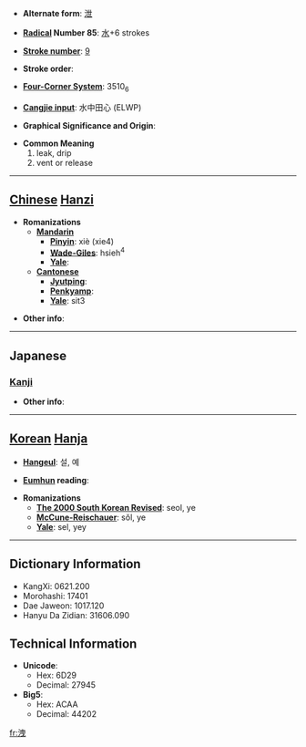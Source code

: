 * '''Alternate form''': [[泄]]

* '''[[Wiktionary:Chinese radical index| Radical]] Number 85''': [[Wiktionary:Chinese radical index 水|水]]+6 strokes

* '''[[Wiktionary:Chinese total strokes index|Stroke number]]''': [[Wiktionary:Chinese total strokes index 9|9]]

* '''Stroke order''': 

* '''[[Wiktionary:Chinese four corner index|Four-Corner System]]''': 3510<sub>6</sub>

* '''[[Wiktionary:Chinese Cangjie index|Cangjie input]]''': 水中田心 (ELWP)

* '''Graphical Significance and Origin''': 

* '''Common Meaning'''
*#leak, drip
*# vent or release


----

== [[Chinese]] [[Hanzi]] ==

* '''Romanizations'''
** '''[[Mandarin]]'''
*** '''[[Pinyin]]''': xiè (xie4)
*** '''[[Wade-Giles]]''': hsieh<sup>4</sup>
*** '''[[Yale]]''': 
** '''[[Cantonese]]'''
*** '''[[Jyutping]]''':
*** '''[[Penkyamp]]''': 
*** '''[[Yale]]''': sit3

* '''Other info''': 

----

==Japanese==
===[[Kanji]]===
{{kanji|on readings=[[えい]] (ei), [[せつ]] (setsu)
|kun readings=[[のびる]] (nobiru), [[もれる]] (moreru)
}}

* '''Other info''':  

----

== [[Korean]] [[Hanja]] ==

* '''[[Hangeul]]''': 설, 예

* '''[[Eumhun]] reading''': 

* '''Romanizations'''
** '''[[The 2000 South Korean Revised Romanization|The 2000 South Korean Revised]]''': seol, ye
** '''[[McCune-Reischauer]]''': sŏl, ye
** '''[[Yale]]''': sel, yey

----

== Dictionary Information ==

* KangXi: 0621.200
* Morohashi: 17401
* Dae Jaweon: 1017.120
* Hanyu Da Zidian: 31606.090

== Technical Information ==

* '''Unicode''':
** Hex: 6D29
** Decimal: 27945
* '''Big5''':
** Hex: ACAA
** Decimal: 44202

[[fr:洩]]